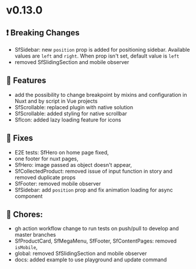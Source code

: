 
<Meta title="Releases/v0.13.x - Latest/v0.13.0 - Latest/Change log" />

# v0.13.0

## ❗ Breaking Changes

- SfSidebar: new `position` prop is added for positioning sidebar. Available values are `left` and `right`. When prop isn't set, default value is `left`
- removed SfSlidingSection and mobile observer

## 🚀 Features

- add the possibility to change breakpoint by mixins and configuration in Nuxt and by script in Vue projects 
- SfScrollable: replaced plugin with native solution
- SfScrollable: added styling for native scrollbar
- SfIcon: added lazy loading feature for icons

## 🐛 Fixes

- E2E tests: SfHero on home page fixed,
- one footer for nuxt pages,
- SfHero: image passed as object doesn't appear, 
- SfCollectedProduct: removed issue of input function in story and removed duplicate props
- SfFooter: removed mobile observer
- SfSidebar: add `position` prop and fix animation loading for async component

## 🧹 Chores:

- gh action workflow change to run tests on push/pull to develop and master branches
- SfProductCard, SfMegaMenu, SfFooter, SfContentPages: removed `isMobile`,
- global: removed SfSlidingSection and mobile observer
- docs: added example to use playground and update command
